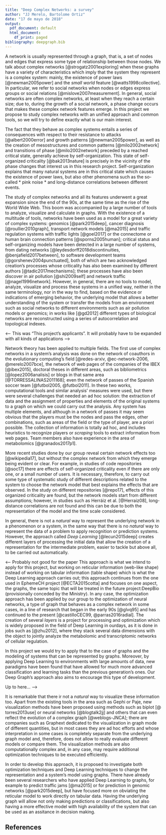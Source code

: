 ```yaml
---
title: "Deep Complex Networks: a survey"
author: "JJ Merelo, Bartolome Ortiz"
date: "17 de mayo de 2018"
output:
  pdf_document: default
  html_document:
    df_print: paged
bibliography: deepgraph.bib
---
```


A network is usually represented through a graph, that is, a set of
nodes and edges that express some type of relationship between those
nodes. We talk about complex networks [@strogatz2001exploring] when
these graphs have a variety of characteristics which imply that the
system they represent is a complex system: mainly, the existence of
power laws [@newman2005power] and the *small world* feature
[@watts1998collective]. In particular, we refer to social networks
when nodes or edges express groups or social relations
[@mislove2007measurement]. In general, social networks are often
complex networks, at least when they reach a certain size; due to,
during the growth of a social network, a phase change occurs that
makes these complex network features emerge. In this project we
propose to study complex networks with an unified approach and common
tools, so we will try to define exactly what is our main interest.

The fact that they behave as complex systems entails a series of
consequences with respect to their resistance to attacks
[@albert2000error] and growth patterns [@newman2005power], as well as
the creation of mesostructures and common patterns [@milo2002network]
and transitions of phase [@milo2002network] preceded by a reached
critical state, generally achieve by self-organization. This state of
self-organized criticality [@bak2013nature] is precisely in the
vicinity of the phase changes that interest us in this research
project. Self-organization explains that many natural systems are in
this critical state which causes the existence of power laws, but also
other phenomena such as the so-called * pink noise * and long-distance
correlations between different events. 

The study of complex networks and all its features underwent a great
expansion since the end of the 90s, at the same time as the rise of
the World Wide Web. This boom was accompanied by a large number of
tools to analyze, visualize and calculate in graphs. With the
existence of a multitude of tools, networks have been used as a model
for a great variety of complex systems: genomics [@park2015deep],
cancer diagnosis [@roullier2010graph], transport network models
[@ma2015] and traffic regulation systems with traffic lights
[@goel2017] or the connectome or human brain connection patterns
[@sporns2005human]; critical status and self-organizing models have
been detected in a large number of systems, from dating networks
[@leydesdorff2018discontinuities, @benjafield2017between], to software
development teams [@gorshenev2004punctuated], both of which are two
acknowledged creation's processes whose criticality has also been
examined by different authors [@tadic2017mechanisms]; these processes
have also been discover in air pollution [@shi2009self] and network
traffic [@nagel1996network]. However, in general, there are no tools
to model, analyze, visualize and process these systems in a unified
way, neither in the same terminology, nor in the way to find, based on
the evidence or indications of emerging behavior, the underlying model
that allows a better understanding of the system or transfer the
models from an environment such as social networks to different
environments such as air pollution models or genomics; in works like
[@gd2012] different types of biological networks are reconstructed
using a series of autocorrelation and topological indexes. 


<-- This was "This project's applicants". It will probably have to be
expanded with all kinds of applications -->

Network theory has been applied to multiple fields. The first use of
complex networks in a system's  analysis was done on the network of
coauthors in the evolutionary computing's field [@redes-arxiv,
@ec-network-2006, @merelo2007bce], the network of web pages of the
companies of the IBEX [@ibex2015], doctoral theses in different areas,
such as bibliometrics [@lopez2006analisis] or blogs in that same area
[@TORRESSALINAS2011168]; even the network of passes of the Spanish
soccer team [@futbol2005, @futbol2011]. In these two works,
computational tools and similar analysis' measures were used, but
there were several challenges that needed an ad hoc solution: the
extraction of data and the assignment of properties and elements of
the original systems to a graph on which we could carry out the
analysis. Any system has multiple elements, and although in a network
of passes it may seem obvious that the players must be the nodes and
pass the edges, other combinations, such as areas of the field or the
type of player, are a priori possible. The collection of information
is totally ad hoc, and includes heuristics to recognize players or
*scraping* tools to extract information from web pages. Team members
also have experience in the area of metabolomics [@granados2017p1]. 

More recent studies done by our group reveal certain network effects
too [@wikipedia17], but without the complex network from which they
emerge being evident or clear. For example, in studies of code
repositories [@soc17] there are effects of self-organized criticality
even if there are only one, or a small number of users. It is
necessary, therefore, to carry out some type of systematic study of
different descriptions related to the system to choose the network
model that best explains the effects that are observed. In the study
on different repositories [@repo17], effects of this organized
criticality are found, but the network models start from different
assumptions; however, in studies such as Herráiz et al. [@Herraiz08],
long-distance correlations are not found and this can be due to both
the representation of the model and the time scale considered. 

<!-- This is the crux to the project, but I don't know if it belongs -->
<!-- in the paper --> 
In general, there is not a *natural* way to represent the underlying
network in a phenomenon or a system, in the same way that there is no
*natural* way to represent the data of a problem to apply recognition
or prediction systems. However, the approach called *Deep Learning*
[@lecun2015deep] creates different layers of processing the initial
data that allow the creation of a representation for the intermediate
problem, easier to tackle but above all, to be carried out
automatically.

<-- Probably not good for the paper 
This approach is what we intend to apply for this project, but working
on reticular information (web-like shape) instead of working on tabular
information (table shape) which is what the Deep Learning approach
carries out; this approach continues from the one used in EphemeCH
project [@ECTA2015cotta] and focuses on one aspect, the graphs, the
same topic that will be treated in the future project:DeepBio
(provisionally conceded by the Ministry). In any case, the
optimization approach has been applied by our group to the
optimization of neural networks, a type of graph that behaves as a
complex network in some cases, in a line of research that began in the
early 90s [@glvq95] and has continued to the present [@castilloCEC99,
@parras2016radial]. The creation of several *layers* is a project for
processing and optimization which is widely proposed in the field of
Deep Learning in ourdays, as it is done in jobs such as [@zhu2012],
where they stack several data dimensions with the object to jointly
analyze the metabolomic and transcriptomic networks of cellular
regulation. 

In this project we would try to apply that to the case of graphs and
the modeling of systems that can be represented by graphs. Moreover,
by applying Deep Learning to environments with large amounts of data,
new paradigms have been found that have allowed for much more advanced
classification and learning tasks than the previous generation's
ones. Our Deep Graph's approach also aims to encourage this type of
development.

Up to here... 
-->

It is remarkable that there ir not a *natural* way to visualize these
information too. Apart from the existing tools in the area such as
Gephi or Paje, new visualization methods have been proposed using
methods such as biplot [@ torres2013use] or neural networks
[@blogtalk2jj] and others that can even reflect the evolution of a
complex graph [@weblogs-JNCA]; there are companies such as Graphext
dedicated to the visualization in graph mode of different quantities,
but in most cases they are ad hoc efforts and whose interpretation in
some cases is completely separate from the underlying graph model and,
therefore, does not allow to really evaluate different models or
compare them. The visualization methods are also computationally
complex and, in any case, may require additional optimization
techniques to be executed efficiently. 

In order to develop this approach, it is proposed to investigate both
optimization techniques and Deep Learning techniques to change the
representation and a system's model using graphs. There have already
been several researchers who have applied Deep Learning to graphs, for
example to predict traffic jams [@ma2015] or for prediction in genomic
networks [@park2015deep], but have focused more on obviating the
reticular model to work directly on tabular data. Having the
underlying graph will allow not only making predictions or
classifications, but also having a more effective model with high
availability of the system that can be used as an assitance in
decision making. 


## References


